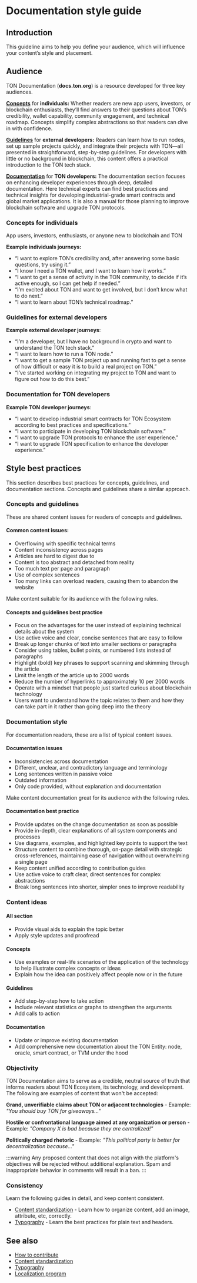 
# Documentation style guide

## Introduction

This guideline aims to help you define your audience, which will influence your content’s style and placement.

## Audience

TON Documentation (**docs.ton.org**) is a resource developed for three key audiences.

[**Concepts**](/v3/concepts/dive-into-ton/introduction/) for **individuals:** 
Whether readers are new app users, investors, or blockchain enthusiasts, they’ll find answers to their questions about TON’s credibility, wallet capability, community engagement, and technical roadmap. Concepts simplify complex abstractions so that readers can dive in with confidence.

[**Guidelines**](/v3/guidelines/get-started-with-ton/) for **external developers:** 
Readers can learn how to run nodes, set up sample projects quickly, and integrate their projects with TON—all presented in straightforward, step-by-step guidelines. For developers with little or no background in blockchain, this content offers a practical introduction to the TON tech stack. 

[**Documentation**](/v3/documentation/ton-documentation/) for **TON developers:**
The documentation section focuses on enhancing developer experiences through deep, detailed documentation. Here technical experts can find best practices and technical insights for developing industrial-grade smart contracts and global market applications. It is also a manual for those planning to improve blockchain software and upgrade TON protocols. 


### Concepts for individuals
  App users, investors, enthusiasts, or anyone new to blockchain and TON

  **Example individuals journeys:**

  - “I want to explore TON’s credibility and, after answering some basic questions, try using it.”
  - “I know I need a TON wallet, and I want to learn how it works.”
  - “I want to get a sense of activity in the TON community, to decide if it’s active enough, so I can get help if needed.”
  - “I’m excited about TON and want to get involved, but I don’t know what to do next.”
  - “I want to learn about TON’s technical roadmap.”


### Guidelines for external developers

  **Example external developer journeys**:

  - “I’m a developer, but I have no background in crypto and want to understand the TON tech stack.”
  - “I want to learn how to run a TON node.”
  - “I want to get a sample TON project up and running fast to get a sense of how difficult or easy it is to build a real project on TON.”
  - “I’ve started working on integrating my project to TON and want to figure out how to do this best.”


### Documentation for TON developers

  **Example TON developer journeys**:

  - “I want to develop industrial smart contracts for TON Ecosystem according to best practices and specifications.”
  - “I want to participate in developing TON blockchain software.”
  - “I want to upgrade TON protocols to enhance the user experience.”
  - “I want to upgrade TON specification to enhance the developer experience.”


## Style best practices

This section describes best practices for concepts, guidelines, and documentation sections. Concepts and guidelines share a similar approach.

### Concepts and guidelines

These are shared content issues for readers of concepts and guidelines.

#### Common content issues:

- Overflowing with specific technical terms
- Content inconsistency across pages
- Articles are hard to digest due to
- Content is too abstract and detached from reality
- Too much text per page and paragraph
- Use of complex sentences
- Too many links can overload readers, causing them to abandon the website

Make content suitable for its audience with the following rules.

#### Concepts and guidelines best practice 

- Focus on the advantages for the user instead of explaining technical details about the system
- Use active voice and clear, concise sentences that are easy to follow
- Break up longer chunks of text into smaller sections or paragraphs
- Consider using tables, bullet points, or numbered lists instead of paragraphs
- Highlight (bold) key phrases to support scanning and skimming through the article
- Limit the length of the article up to 2000 words
- Reduce the number of hyperlinks to approximately 10 per 2000 words
- Operate with a mindset that people just started curious about blockchain technology
- Users want to understand how the topic relates to them and how they can take part in it rather than going deep into the theory

### Documentation style

For documentation readers, these are a list of typical content issues.

#### Documentation issues

- Inconsistencies across documentation
- Different, unclear, and contradictory language and terminology
- Long sentences written in passive voice
- Outdated information
- Only code provided, without explanation and documentation

Make content documentation great for its audience with the following rules.

#### Documentation best practice
- Provide updates on the change documentation as soon as possible
- Provide in-depth, clear explanations of all system components and processes
- Use diagrams, examples, and highlighted key points to support the text
- Structure content to combine thorough, on-page detail with strategic cross-references, maintaining ease of navigation without overwhelming a single page
- Keep content unified according to contribution guides
- Use active voice to craft clear, direct sentences for complex abstractions
- Break long sentences into shorter, simpler ones to improve readability


### Content ideas

#### All section
- Provide visual aids to explain the topic better
- Apply style updates and proofread

#### Concepts
- Use examples or real-life scenarios of the application of the technology to help illustrate complex concepts or ideas
- Explain how the idea can positively affect people now or in the future

#### Guidelines
- Add step-by-step how to take action
- Include relevant statistics or graphs to strengthen the arguments
- Add calls to action

#### Documentation
- Update or improve existing documentation
- Add comprehensive new documentation about the TON Entity: node, oracle, smart contract, or TVM under the hood


### Objectivity

TON Documentation aims to serve as a credible, neutral source of truth that informs readers about TON Ecosystem, its technology, and development. The following are examples of content that won't be accepted:

**Grand, unverifiable claims about TON or adjacent technologies**
    - Example: _"You should buy TON for giveaways..."_

**Hostile or confrontational language aimed at any organization or person**
    - Example: _"Company X is bad because they are centralized!"_

**Politically charged rhetoric**
    - Example: _"This political party is better for decentralization because..."_

:::warning
Any proposed content that does not align with the platform's objectives will be rejected without additional explanation. Spam and inappropriate behavior in comments will result in a ban.
:::

### Consistency

Learn the following guides in detail, and keep content consistent.

- [Content standardization](/v3/contribute/content-standardization/) - Learn how to organize content, add an image, attribute, etc, correctly.
- [Typography](/v3/contribute/typography/) - Learn the best practices for plain text and headers.

## See also

- [How to contribute](/v3/contribute/)
- [Content standardization](/v3/contribute/content-standardization/)
- [Typography](/v3/contribute/typography/)
- [Localization program](/v3/contribute/localization-program/overview/)

<Feedback />
